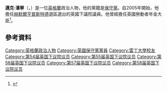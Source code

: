 '''邁克·潘寧'''（{{lang-en|Mike Penning}}，{{bd|1957年|9月28日}}）是一位[[英格蘭|英格蘭]]政治人物，他的黨籍是[[保守黨_(英國)|保守黨]]。自2005年開始，他擔任[[赫默爾亨普斯特德_(英國國會選區)|赫默爾亨普斯特德]]選區選出的英國下議院議員。他曾經擔任英國勞動者年金大臣<ref name =cabshuffoct2013>{{cite news|url=http://www.bbc.co.uk/news/uk-politics-24427138#|title=Michael Moore axed as Scottish secretary in coalition reshuffle.....on other notable government changes:...    Mike Penning is promoted to minister of state for Work and Pensions from Northern Ireland brief|publisher=BBC|accessdate=23 October 2013}}</ref>。
==參考資料==
{{Reflist}}

{{DEFAULTSORT: Penning, Mike}}
[[Category:英格蘭政治人物|Category:英格蘭政治人物]]
[[Category:英國保守黨黨員|Category:英國保守黨黨員]]
[[Category:雷丁大學校友|Category:雷丁大學校友]]
[[Category:第54届英国下议院议员|Category:第54届英国下议院议员]]
[[Category:第55届英国下议院议员|Category:第55届英国下议院议员]]
[[Category:第56届英国下议院议员|Category:第56届英国下议院议员]]
[[Category:第57届英国下议院议员|Category:第57届英国下议院议员]]
[[Category:第58届英国下议院议员|Category:第58届英国下议院议员]]